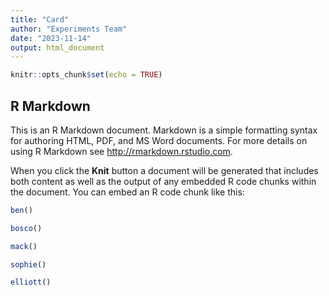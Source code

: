 ```yaml
---
title: "Card"
author: "Experiments Team"
date: "2023-11-14"
output: html_document
---
```


```r
knitr::opts_chunk$set(echo = TRUE)
```

## R Markdown

This is an R Markdown document. Markdown is a simple formatting syntax for authoring HTML, PDF, and MS Word documents. For more details on using R Markdown see <http://rmarkdown.rstudio.com>.

When you click the **Knit** button a document will be generated that includes both content as well as the output of any embedded R code chunks within the document. You can embed an R code chunk like this:

```r
ben()
```

```r
bosco()
```

```r
mack()
```

```r
sophie()
```

```r
elliott()
```

